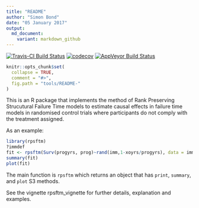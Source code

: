 ```yaml
---
title: "README"
author: "Simon Bond"
date: "05 January 2017"
output:
  md_document:
    variant: markdown_github
---
```

[![Travis-CI Build Status](https://travis-ci.org/shug0131/rpsftm.svg?branch=master)](https://travis-ci.org/shug0131/rpsftm)
[![codecov](https://codecov.io/github/shug0131/rpsftm/branch/master/graphs/badge.svg)](https://codecov.io/github/shug0131/rpsftm)
[![AppVeyor Build Status](https://ci.appveyor.com/api/projects/status/github/shug0131/rpsftm?branch=master&svg=true)](https://ci.appveyor.com/project/shug0131/rpsftm)

<!-- README.md is generated from README.Rmd. Please edit that file -->

```r
knitr::opts_chunk$set(
  collapse = TRUE,
  comment = "#>",
  fig.path = "tools/README-"
)
```

This is an R package that implements the method of Rank Preserving Strucutural Failure Time models to estimate causal effects in failure time models in randomised control trials where participants do not comply with the treatment assigned.

As an example:

```r
library(rpsftm)
?immdef
fit <- rpsftm(Surv(progyrs, prog)~rand(imm,1-xoyrs/progyrs), data = immdef, censor_time = censyrs)
summary(fit)
plot(fit)
```

The main function is `rpsftm` which returns an object that has `print`, `summary`, and `plot` S3 methods. 

See the vignette rpsftm_vignette for further details, explanation and examples.